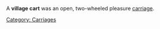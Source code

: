 A '''village cart''' was an open, two-wheeled pleasure [[carriage]].

{{vehicle-stub}}

[[Category: Carriages]]